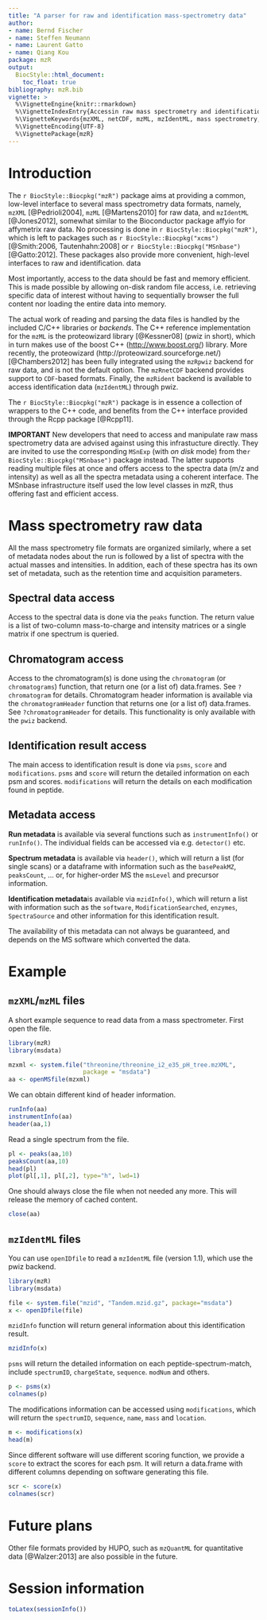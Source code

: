 ```yaml
---
title: "A parser for raw and identification mass-spectrometry data"
author:
- name: Bernd Fischer
- name: Steffen Neumann
- name: Laurent Gatto
- name: Qiang Kou
package: mzR
output:
  BiocStyle::html_document:
    toc_float: true
bibliography: mzR.bib
vignette: >
  %\VignetteEngine{knitr::rmarkdown}
  %\VignetteIndexEntry{Accessin raw mass spectrometry and identification data}
  %\VignetteKeywords{mzXML, netCDF, mzML, mzIdentML, mass spectrometry, proteomics, metabolomics}
  %\VignetteEncoding{UTF-8}
  %\VignettePackage{mzR}
---
```


# Introduction

The `r BiocStyle::Biocpkg("mzR")` package aims at providing a common,
low-level interface to several mass spectrometry data formats, namely,
`mzXML` [@Pedrioli2004], `mzML` [@Martens2010] for raw data, and
`mzIdentML` [@Jones2012], somewhat similar to the Bioconductor package
affyio for affymetrix raw data. No processing is done in `r
BiocStyle::Biocpkg("mzR")`, which is left to packages such as `r
BiocStyle::Biocpkg("xcms")` [@Smith:2006, Tautenhahn:2008] or `r
BiocStyle::Biocpkg("MSnbase")` [@Gatto:2012]. These packages also
provide more convenient, high-level interfaces to raw and
identification. data

Most importantly, access to the data should be fast and memory
efficient. This is made possible by allowing on-disk random file
access, i.e. retrieving specific data of interest without having to
sequentially browser the full content nor loading the entire data into
memory.

The actual work of reading and parsing the data files is handled by the included
C/C++ libraries or *backends*. The C++ reference implementation for the `mzML`
is the proteowizard library [@Kessner08] (pwiz in short), which in turn makes
use of the boost C++ (<http://www.boost.org/>) library. More recently, the
proteowizard (http://proteowizard.sourceforge.net/) [@Chambers2012] has been
fully integrated using the `mzRpwiz` backend for raw data, and is not the
default option. The `mzRnetCDF` backend provides support to `CDF`-based
formats. Finally, the `mzRident` backend is available to access identification
data (`mzIdentML`) through pwiz.

The `r BiocStyle::Biocpkg("mzR")` package is in essence a collection of wrappers
to the C++ code, and benefits from the C++ interface provided through
the Rcpp package [@Rcpp11].

**IMPORTANT** New developers that need to access and manipulate raw
mass spectrometry data are advised against using this infrastucture
directly. They are invited to use the corresponding `MSnExp` (with *on
disk* mode) from the`r BiocStyle::Biocpkg("MSnbase")` package instead. The
latter supports reading multiple files at once and offers access to
the spectra data (m/z and intensity) as well as all the spectra
metadata using a coherent interface. The MSnbase infrastructure itself
used the low level classes in mzR, thus offering fast and efficient
access.


# Mass spectrometry raw data

All the mass spectrometry file formats are organized similarly, where
a set of metadata nodes about the run is followed by a list of spectra
with the actual masses and intensities. In addition, each of these
spectra has its own set of metadata, such as the retention time and
acquisition parameters.

## Spectral data access

Access to the spectral data is done via the `peaks` function. The
return value is a list of two-column mass-to-charge and intensity
matrices or a single matrix if one spectrum is queried.

## Chromatogram access

Access to the chromatogram(s) is done using the `chromatogram` (or
`chromatograms`) function, that return one (or a list of)
data.frames. See `?chromatogram` for details. Chromatogram header information 
is available via the `chromatogramHeader` function that returns one (or
a list of) data.frames. See `?chromatogramHeader` for details. This 
functionality is only available with the `pwiz` backend.

## Identification result access

The main access to identification result is done via `psms`, `score`
and `modifications`.  `psms` and `score` will return the detailed
information on each psm and scores.  `modifications` will return the
details on each modification found in peptide.

## Metadata access

**Run metadata** is available via several functions such as
`instrumentInfo()` or `runInfo()`. The individual fields can be
accessed via e.g. `detector()` etc.

**Spectrum metadata** is available via `header()`, which will return a
list (for single scans) or a dataframe with information such as the
`basePeakMZ`, `peaksCount`, ... or, for higher-order MS the `msLevel`
and precursor information.

**Identification metadata**is available via `mzidInfo()`, which will
return a list with information such as the `software`,
`ModificationSearched`, `enzymes`, `SpectraSource` and other
information for this identification result.

The availability of this metadata can not always be guaranteed, and
depends on the MS software which converted the data.

# Example

## `mzXML`/`mzML` files

A short example sequence to read data from a mass spectrometer.
First open the file.

```r
library(mzR)
library(msdata)

mzxml <- system.file("threonine/threonine_i2_e35_pH_tree.mzXML",
                     package = "msdata")
aa <- openMSfile(mzxml)
```

We can obtain different kind of header information.

```r
runInfo(aa)
instrumentInfo(aa)
header(aa,1)
```

Read a single spectrum from the file.

```r
pl <- peaks(aa,10)
peaksCount(aa,10)
head(pl)
plot(pl[,1], pl[,2], type="h", lwd=1)
```

One should always close the file when not needed any more. This will
release the memory of cached content.

```r
close(aa)
```

## `mzIdentML` files

You can use `openIDfile` to read a `mzIdentML` file (version 1.1),
which use the pwiz backend.

```r
library(mzR)
library(msdata)

file <- system.file("mzid", "Tandem.mzid.gz", package="msdata")
x <- openIDfile(file)
```

`mzidInfo` function will return general information about this
identification result.

```r
mzidInfo(x)
```

`psms` will return the detailed information on each
peptide-spectrum-match, include `spectrumID`, `chargeState`,
`sequence`. `modNum` and others.

```r
p <- psms(x)
colnames(p)
```

The modifications information can be accessed using `modifications`,
which will return the `spectrumID`, `sequence`, `name`, `mass` and
`location`.

```r
m <- modifications(x)
head(m)
```

Since different software will use different scoring function, we
provide a `score` to extract the scores for each psm. It will return a
data.frame with different columns depending on software generating
this file.

```r
scr <- score(x)
colnames(scr)
```

# Future plans

Other file formats provided by HUPO, such as `mzQuantML` for
quantitative data [@Walzer:2013] are also possible in the future.

# Session information {#sec:sessionInfo}

```r
toLatex(sessionInfo())
```
